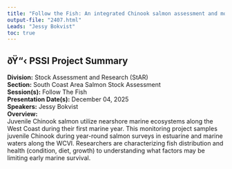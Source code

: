 ```yaml
---
title: "Follow the Fish: An integrated Chinook salmon assessment and monitoring program for the West Coast of Vancouver Island"
output-file: "2407.html"
Leads: "Jessy Bokvist"
toc: true
---
```


## ðŸ“‹ PSSI Project Summary

**Division:** Stock Assessment and Research (StAR)  
**Section:** South Coast Area Salmon Stock Assessment  
**Session(s):** Follow The Fish  
**Presentation Date(s):** December 04, 2025  
**Speakers:** Jessy Bokvist  
**Overview:**  
Juvenile Chinook salmon utilize nearshore marine ecosystems along the West Coast during their first marine year. This monitoring project samples juvenile Chinook during year-round salmon surveys in estuarine and marine waters along the WCVI. Researchers are characterizing fish distribution and health (condition, diet, growth) to understanding what factors may be limiting early marine survival.     


